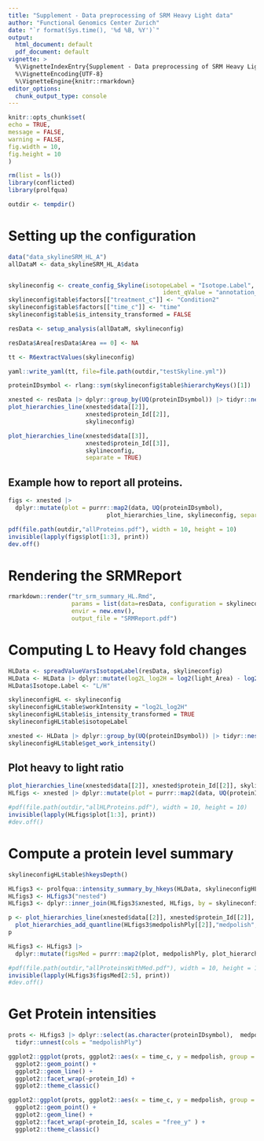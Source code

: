 ```yaml
---
title: "Supplement - Data preprocessing of SRM Heavy Light data"
author: "Functional Genomics Center Zurich"
date: "`r format(Sys.time(), '%d %B, %Y')`"
output:
  html_document: default
  pdf_document: default
vignette: >
  %\VignetteIndexEntry{Supplement - Data preprocessing of SRM Heavy Light data}
  %\VignetteEncoding{UTF-8}
  %\VignetteEngine{knitr::rmarkdown}
editor_options: 
  chunk_output_type: console
---
```


```r
knitr::opts_chunk$set(
echo = TRUE,
message = FALSE,
warning = FALSE,
fig.width = 10,
fig.height = 10
)
```

```r
rm(list = ls())
library(conflicted)
library(prolfqua)
```



```r
outdir <- tempdir()
```

# Setting up the configuration

```r
data("data_skylineSRM_HL_A")
allDataM <- data_skylineSRM_HL_A$data


skylineconfig <- create_config_Skyline(isotopeLabel = "Isotope.Label",
                                            ident_qValue = "annotation_QValue")
skylineconfig$table$factors[["treatment_c"]] <- "Condition2"
skylineconfig$table$factors[["time_c"]] <- "time"
skylineconfig$table$is_intensity_transformed = FALSE

resData <- setup_analysis(allDataM, skylineconfig)

resData$Area[resData$Area == 0] <- NA

tt <- R6extractValues(skylineconfig)
```

```r
yaml::write_yaml(tt, file=file.path(outdir,"testSkyline.yml"))
```


```r
proteinIDsymbol <- rlang::sym(skylineconfig$table$hierarchyKeys()[1])

xnested <- resData |> dplyr::group_by(UQ(proteinIDsymbol)) |> tidyr::nest()
plot_hierarchies_line(xnested$data[[2]],
                      xnested$protein_Id[[2]],
                      skylineconfig)

```


```r
plot_hierarchies_line(xnested$data[[3]],
                      xnested$protein_Id[[3]],
                      skylineconfig,
                      separate = TRUE)
```

\clearpage


## Example how to report all proteins.

```r
figs <- xnested |>
  dplyr::mutate(plot = purrr::map2(data, UQ(proteinIDsymbol),
                            plot_hierarchies_line, skylineconfig, separate = TRUE))

pdf(file.path(outdir,"allProteins.pdf"), width = 10, height = 10)
invisible(lapply(figs$plot[1:3], print))
dev.off()
```

# Rendering the SRMReport

```r
rmarkdown::render("tr_srm_summary_HL.Rmd",
                  params = list(data=resData, configuration = skylineconfig),
                  envir = new.env(),
                  output_file = "SRMReport.pdf")
```

# Computing L to Heavy fold changes

```r
HLData <- spreadValueVarsIsotopeLabel(resData, skylineconfig)
HLData <- HLData |> dplyr::mutate(log2L_log2H = log2(light_Area) - log2(heavy_Area))
HLData$Isotope.Label <- "L/H"

skylineconfigHL <- skylineconfig
skylineconfigHL$table$workIntensity = "log2L_log2H"
skylineconfigHL$table$is_intensity_transformed = TRUE
skylineconfigHL$table$isotopeLabel

xnested <- HLData |> dplyr::group_by(UQ(proteinIDsymbol)) |> tidyr::nest()
skylineconfigHL$table$get_work_intensity()

```

## Plot heavy to light ratio

```r
plot_hierarchies_line(xnested$data[[2]], xnested$protein_Id[[2]], skylineconfigHL)
HLfigs <- xnested |> dplyr::mutate(plot = purrr::map2(data, UQ(proteinIDsymbol) , plot_hierarchies_line, skylineconfig))

```


```r

#pdf(file.path(outdir,"allHLProteins.pdf"), width = 10, height = 10)
invisible(lapply(HLfigs$plot[1:3], print))
#dev.off()
```

# Compute a protein level summary

```r
skylineconfigHL$table$hkeysDepth()

HLfigs3 <- prolfqua::intensity_summary_by_hkeys(HLData, skylineconfigHL, medpolishPly)
HLfigs3 <- HLfigs3("nested")
HLfigs3 <- dplyr::inner_join(HLfigs3$xnested, HLfigs, by = skylineconfigHL$table$hkeysDepth())

p <- plot_hierarchies_line(xnested$data[[2]], xnested$protein_Id[[2]], skylineconfigHL) |>
  plot_hierarchies_add_quantline(HLfigs3$medpolishPly[[2]],"medpolish", skylineconfigHL)
p

```

```r

HLfigs3 <- HLfigs3 |>
  dplyr::mutate(figsMed = purrr::map2(plot, medpolishPly, plot_hierarchies_add_quantline, "medpolish", skylineconfig))

#pdf(file.path(outdir,"allProteinsWithMed.pdf"), width = 10, height = 10)+
invisible(lapply(HLfigs3$figsMed[2:5], print))
#dev.off()
```

# Get Protein intensities

```r
prots <- HLfigs3 |> dplyr::select(as.character(proteinIDsymbol),  medpolishPly) |> 
  tidyr::unnest(cols = "medpolishPly")

ggplot2::ggplot(prots, ggplot2::aes(x = time_c, y = medpolish, group = treatment_c, color = treatment_c )) +
  ggplot2::geom_point() +
  ggplot2::geom_line() +
  ggplot2::facet_wrap(~protein_Id) +
  ggplot2::theme_classic()

```


```r
ggplot2::ggplot(prots, ggplot2::aes(x = time_c, y = medpolish, group = treatment_c, color = treatment_c )) +
  ggplot2::geom_point() +
  ggplot2::geom_line() +
  ggplot2::facet_wrap(~protein_Id, scales = "free_y" ) +
  ggplot2::theme_classic()
```




